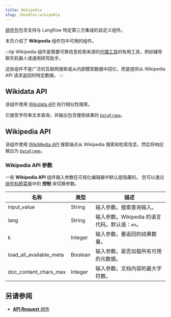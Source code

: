 ```yaml
---
title: Wikipedia
slug: /bundles-wikipedia
---
```



[组件包](/components-bundle-components)包含支持与 Langflow 特定第三方集成的自定义组件。

本页介绍了 **Wikipedia** 组件包中可用的组件。

:::tip
Wikipedia 组件是需要可靠信息检索来源的[代理工具](/agents-tools)的有用工具，例如辅导聊天机器人或通用研究助手。

这些组件不是广泛的互联网搜索或从内部模型数据中回忆，而是提供从 Wikipedia API 请求返回的特定数据。
:::

## Wikidata API

该组件使用 [Wikidata API](https://www.wikidata.org/wiki/Wikidata:REST_API) 执行相似性搜索。

它接受字符串文本查询，并输出包含搜索结果的 [`DataFrame`](/data-types#dataframe)。

## Wikipedia API

该组件使用 [WikiMedia API](https://www.mediawiki.org/wiki/API:Main_page) 搜索端点从 Wikipedia 搜索和检索信息，然后将响应输出为 [`DataFrame`](/data-types#dataframe)。

### Wikipedia API 参数

一些 **Wikipedia API** 组件输入参数在可视化编辑器中默认是隐藏的。
您可以通过[组件标题菜单](/concepts-components#component-menus)中的 <Icon name="SlidersHorizontal" aria-hidden="true"/> **控制** 来切换参数。

| 名称 | 类型 | 描述 |
|------|------|-------------|
| input_value | String | 输入参数。搜索查询输入。 |
| lang | String | 输入参数。Wikipedia 的语言代码。默认值：`en`。 |
| k | Integer | 输入参数。要返回的结果数量。 |
| load_all_available_meta | Boolean | 输入参数。是否加载所有可用的元数据。 |
| doc_content_chars_max | Integer | 输入参数。文档内容的最大字符数。 |

## 另请参阅

* [**API Request** 组件](/components-data#api-request)